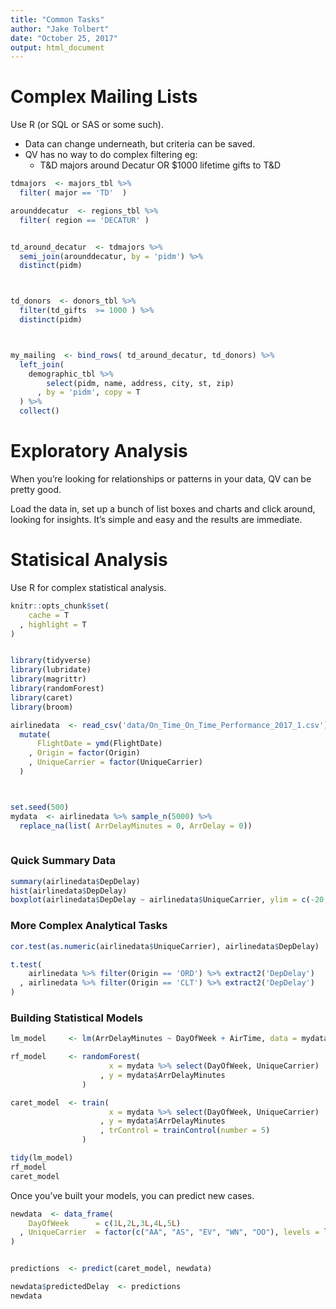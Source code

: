 ```yaml
---
title: "Common Tasks"
author: "Jake Tolbert"
date: "October 25, 2017"
output: html_document
---
```


Complex Mailing Lists
==============================

Use R (or SQL or SAS or some such). 

- Data can change underneath, but criteria can be saved.
- QV has no way to do complex filtering eg:
    - T&D majors around Decatur OR $1000 lifetime gifts to T&D
    
```r

tdmajors  <- majors_tbl %>% 
  filter( major == 'TD'  ) 

arounddecatur  <- regions_tbl %>% 
  filter( region == 'DECATUR' )


td_around_decatur  <- tdmajors %>% 
  semi_join(arounddecatur, by = 'pidm') %>% 
  distinct(pidm)



td_donors  <- donors_tbl %>% 
  filter(td_gifts  >= 1000 ) %>% 
  distinct(pidm)



my_mailing  <- bind_rows( td_around_decatur, td_donors) %>% 
  left_join( 
    demographic_tbl %>% 
        select(pidm, name, address, city, st, zip)
      , by = 'pidm', copy = T
  ) %>% 
  collect()
```


Exploratory Analysis
==============================

When you're looking for relationships or patterns in your data, QV can be pretty good.

Load the data in, set up a bunch of list boxes and charts and click around, looking for insights. It's simple and easy and the results are immediate.



Statisical Analysis
==============================

Use R for complex statistical analysis.

```r

knitr::opts_chunk$set(
    cache = T
  , highlight = T
)


library(tidyverse)
library(lubridate)
library(magrittr)
library(randomForest)
library(caret)
library(broom)

airlinedata  <- read_csv('data/On_Time_On_Time_Performance_2017_1.csv') %>% 
  mutate( 
      FlightDate = ymd(FlightDate) 
    , Origin = factor(Origin)
    , UniqueCarrier = factor(UniqueCarrier)
  )



set.seed(500)
mydata  <- airlinedata %>% sample_n(5000) %>% 
  replace_na(list( ArrDelayMinutes = 0, ArrDelay = 0))
  
```

### Quick Summary Data
```r
summary(airlinedata$DepDelay)
hist(airlinedata$DepDelay)
boxplot(airlinedata$DepDelay ~ airlinedata$UniqueCarrier, ylim = c(-20,50))
```

### More Complex Analytical Tasks

```r
cor.test(as.numeric(airlinedata$UniqueCarrier), airlinedata$DepDelay)

t.test(
    airlinedata %>% filter(Origin == 'ORD') %>% extract2('DepDelay')
  , airlinedata %>% filter(Origin == 'CLT') %>% extract2('DepDelay')
)
```


### Building Statistical Models

```r
lm_model     <- lm(ArrDelayMinutes ~ DayOfWeek + AirTime, data = mydata  )

rf_model     <- randomForest(
                      x = mydata %>% select(DayOfWeek, UniqueCarrier)
                    , y = mydata$ArrDelayMinutes
                )

caret_model  <- train(
                      x = mydata %>% select(DayOfWeek, UniqueCarrier)
                    , y = mydata$ArrDelayMinutes  
                    , trControl = trainControl(number = 5)
                )
```

```r

tidy(lm_model)
rf_model
caret_model

```

Once you've built your models, you can predict new cases.

```r
newdata  <- data_frame(
    DayOfWeek      = c(1L,2L,3L,4L,5L)
  , UniqueCarrier  = factor(c("AA", "AS", "EV", "WN", "OO"), levels = levels(mydata$UniqueCarrier))
)


predictions  <- predict(caret_model, newdata)

newdata$predictedDelay  <- predictions
newdata
```



